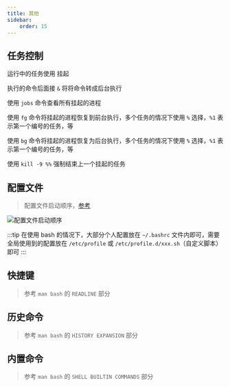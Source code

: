 ```yaml
---
title: 其他
sidebar:
    order: 15
---
```



## 任务控制

运行中的任务使用 <Kbd linux="ctrl+z" /> 挂起

执行的命令后面接 `&` 将将命令转成后台执行

使用 `jobs` 命令查看所有挂起的进程

使用 `fg` 命令将挂起的进程恢复到前台执行，多个任务的情况下使用 `%` 选择，`%1` 表示第一个编号的任务，等

使用 `bg` 命令将挂起的进程恢复为后台执行，多个任务的情况下使用 `%` 选择，`%1` 表示第一个编号的任务，等

使用 `kill -9 %%` 强制结束上一个挂起的任务

## 配置文件

> 配置文件启动顺序，[参考](https://blog.flowblok.id.au/2013-02/shell-startup-scripts.html)

![配置文件启动顺序](@assets/linux/shell/shell-startup-actual.png)

:::tip
在使用 bash 的情况下，大部分个人配置放在 `~/.bashrc` 文件内即可，需要全局使用到的配置放在 `/etc/profile` 或 `/etc/profile.d/xxx.sh`（自定义脚本） 即可
:::

## 快捷键

> 参考 `man bash` 的 `READLINE` 部分

## 历史命令

> 参考 `man bash` 的 `HISTORY EXPANSION` 部分

## 内置命令

> 参考 `man bash` 的 `SHELL BUILTIN COMMANDS` 部分
